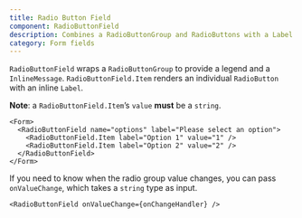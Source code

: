 ```yaml
---
title: Radio Button Field
component: RadioButtonField
description: Combines a RadioButtonGroup and RadioButtons with a Label and InlineMessage
category: Form fields
---
```


`RadioButtonField` wraps a `RadioButtonGroup` to provide a legend and a `InlineMessage`. `RadioButtonField.Item` renders an individual `RadioButton` with an inline `Label`.

**Note**: a `RadioButtonField.Item`’s `value` **must** be a `string`.

```tsx preview
<Form>
  <RadioButtonField name="options" label="Please select an option">
    <RadioButtonField.Item label="Option 1" value="1" />
    <RadioButtonField.Item label="Option 2" value="2" />
  </RadioButtonField>
</Form>
```

If you need to know when the radio group value changes, you can pass `onValueChange`, which takes a `string` type as input.

```tsx
<RadioButtonField onValueChange={onChangeHandler} />
```
